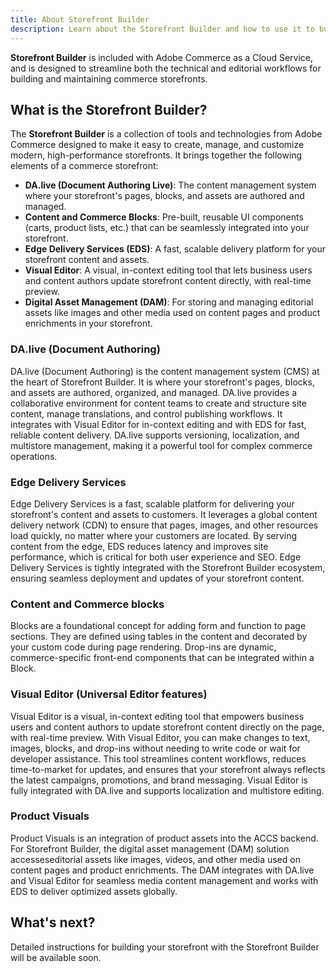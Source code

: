 ```yaml
---
title: About Storefront Builder
description: Learn about the Storefront Builder and how to use it to build your storefront.
---
```



**Storefront Builder** is included with Adobe Commerce as a Cloud Service, and is designed to streamline both the technical and editorial workflows for building and maintaining commerce storefronts. 

## What is the Storefront Builder?

The **Storefront Builder** is a collection of tools and technologies from Adobe Commerce designed to make it easy to create, manage, and customize modern, high-performance storefronts. It brings together the following elements of a commerce storefront:

- **DA.live (Document Authoring Live)**: The content management system where your storefront's pages, blocks, and assets are authored and managed.
- **Content and Commerce Blocks**: Pre-built, reusable UI components (carts, product lists, etc.) that can be seamlessly integrated into your storefront.
- **Edge Delivery Services (EDS)**: A fast, scalable delivery platform for your storefront content and assets.
- **Visual Editor**: A visual, in-context editing tool that lets business users and content authors update storefront content directly, with real-time preview.
- **Digital Asset Management (DAM)**: For storing and managing editorial assets like images and other media used on content pages and product enrichments in your storefront.

### DA.live (Document Authoring)

DA.live (Document Authoring) is the content management system (CMS) at the heart of Storefront Builder. It is where your storefront's pages, blocks, and assets are authored, organized, and managed. DA.live provides a collaborative environment for content teams to create and structure site content, manage translations, and control publishing workflows. It integrates with Visual Editor for in-context editing and with EDS for fast, reliable content delivery. DA.live supports versioning, localization, and multistore management, making it a powerful tool for complex commerce operations.

### Edge Delivery Services

Edge Delivery Services is a fast, scalable platform for delivering your storefront's content and assets to customers. It leverages a global content delivery network (CDN) to ensure that pages, images, and other resources load quickly, no matter where your customers are located. By serving content from the edge, EDS reduces latency and improves site performance, which is critical for both user experience and SEO. Edge Delivery Services is tightly integrated with the Storefront Builder ecosystem, ensuring seamless deployment and updates of your storefront content.

### Content and Commerce blocks

Blocks are a foundational concept for adding form and function to page sections. They are defined using tables in the content and decorated by your custom code during page rendering. Drop-ins are dynamic, commerce-specific front-end components that can be integrated within a Block.

### Visual Editor (Universal Editor features)

Visual Editor is a visual, in-context editing tool that empowers business users and content authors to update storefront content directly on the page, with real-time preview. With Visual Editor, you can make changes to text, images, blocks, and drop-ins without needing to write code or wait for developer assistance. This tool streamlines content workflows, reduces time-to-market for updates, and ensures that your storefront always reflects the latest campaigns, promotions, and brand messaging. Visual Editor is fully integrated with DA.live and supports localization and multistore editing.

### Product Visuals

Product Visuals is an integration of product assets into the ACCS backend. For Storefront Builder, the digital asset management (DAM) solution accesseseditorial assets like images, videos, and other media used on content pages and product enrichments. The DAM integrates with DA.live and Visual Editor for seamless media content management and works with EDS to deliver optimized assets globally.

## What's next?

Detailed instructions for building your storefront with the Storefront Builder will be available soon.
